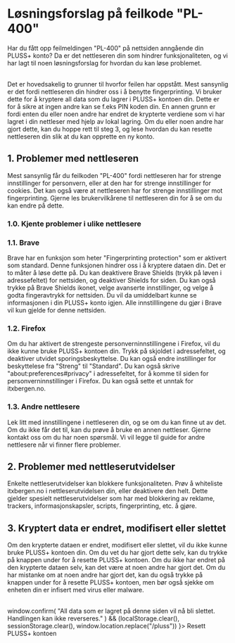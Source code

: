 # Løsningsforslag på feilkode "PL-400"

Har du fått opp feilmeldingen "PL-400" på nettsiden anngående din PLUSS+ konto?
Da er det nettleseren din som hindrer funksjonaliteten,
og vi har lagt til noen løsningsforslag for hvordan du kan løse problemet.

<br />
Det er hovedsakelig to grunner til hvorfor feilen har oppstått. Mest sansynlig er
det fordi nettleseren din hindrer oss i å benytte fingerprinting. Vi bruker dette
for å kryptere all data som du lagrer i PLUSS+ kontoen din. Dette er for å sikre
at ingen andre kan se f.eks PIN koden din. En annen grunn er fordi enten du eller
noen andre har endret de krypterte verdiene som vi har lagret i din nettleser med
hjelp av lokal lagring. Om du eller noen andre har gjort dette, kan du hoppe rett
til steg 3, og lese hvordan du kan resette nettleseren din slik at du kan opprette
en ny konto.

## 1. Problemer med nettleseren

Mest sansynlig får du feilkoden "PL-400" fordi nettleseren har for strenge innstillinger for personvern,
eller at den har for strenge innstillinger for cookies. Det kan også være at nettleseren har for strenge innstillinger mot fingerprinting.
Gjerne les brukervilkårene til nettleseren din for å se om du kan endre på dette.

### 1.0. Kjente problemer i ulike nettlesere

### 1.1. Brave

Brave har en funksjon som heter "Fingerprinting protection" som er aktivert som standard. Denne funksjonen hindrer oss i å kryptere dataen din.
Det er to måter å løse dette på. Du kan deaktivere Brave Shields (trykk på løven i adressefeltet) for nettsiden, og deaktiver Shields for siden.
Du kan også trykke på Brave Shields ikonet, velge avanserte innstillinger, og velge å godta fingeravtrykk for nettsiden.
Du vil da umiddelbart kunne se informasjonen i din PLUSS+ konto igjen. Alle innstilllingene du gjør i Brave vil kun gjelde for denne nettsiden.

### 1.2. Firefox

Om du har aktivert de strengeste personverninnstillingene i Firefox, vil du ikke kunne bruke PLUSS+ kontoen din. Trykk på skjoldet i adressefeltet,
og deaktiver utvidet sporingsbeskyttelse. Du kan også endre instillinger for beskyttelese fra "Streng" til "Standard".
Du kan også skrive "about:preferences#privacy" i adressefeltet, for å komme til siden for personverninnstillinger i Firefox. Du kan også sette et unntak for itxbergen.no.

### 1.3. Andre nettlesere

Lek litt med innstillingene i nettleseren din, og se om du kan finne ut av det. Om du ikke får det til, kan du prøve å bruke en annen nettleser. Gjerne kontakt oss om du har noen spørsmål. Vi vil legge til guide for andre nettlesere når vi finner flere problemer.

## 2. Problemer med nettleserutvidelser

Enkelte nettleserutvidelser kan blokkere funksjonaliteten. Prøv å whiteliste itxbergen.no i nettleserutvidelsen din, eller deaktivere den helt. Dette gjelder spesielt nettleserutvidelser som har med blokkering av reklame, trackers, informasjonskapsler, scripts, fingerprinting, etc. å gjøre.

## 3. Kryptert data er endret, modifisert eller slettet

Om den krypterte dataen er endret, modifisert eller slettet, vil du ikke kunne bruke PLUSS+ kontoen din. Om du vet du har gjort dette selv, kan du trykke på knappen under for å resette PLUSS+ kontoen.
Om du ikke har endret på den krypterte dataen selv, kan det være at noen andre har gjort det. Om du har mistanke om at noen andre har gjort det, kan du også trykke på knappen under for å resette PLUSS+ kontoen, men bør også sjekke om enheten din er infisert med virus eller malware.

<br />
<div
  className="text-blue-600 underline cursor-pointer"
  onClick={() =>
    window.confirm(
      "All data som er lagret på denne siden vil nå bli slettet. Handlingen kan ikke reverseres."
    ) &&
    (localStorage.clear(),
    sessionStorage.clear(),
    window.location.replace("/pluss"))
  }>
  Resett PLUSS+ kontoen
</div>
